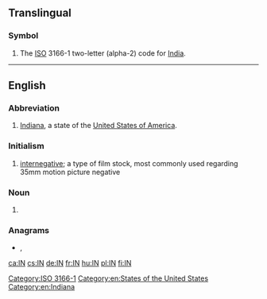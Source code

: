 {{also|Appendix:Variations of "in"}}
==Translingual==

===Symbol===
{{head|mul|symbol}}
# The [[ISO]] 3166-1 two-letter (alpha-2) code for [[India]].

[[Category:ISO 3166-1]]

----

==English==

===Abbreviation===
{{rfc-header|Abbreviation}}
{{head|en|abbreviation}}

# [[Indiana]], a state of the [[United States of America]].

===Initialism===
{{rfc-header|Initialism}}
{{head|en|initialism}}

# [[internegative]]; a type of film stock, most commonly used regarding 35mm motion picture negative
===Noun===
{{en-noun|-}}

# {{lb|en|biochemistry}} {{abbreviation of|integrase|lang=en}}

===Anagrams===
* {{l|en|ni}}, {{l|en|NI}}

[[Category:en:States of the United States]]
[[Category:en:Indiana]]

[[ca:IN]]
[[cs:IN]]
[[de:IN]]
[[fr:IN]]
[[hu:IN]]
[[pl:IN]]
[[fi:IN]]